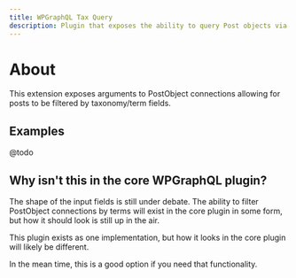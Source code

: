 ```yaml
---
title: WPGraphQL Tax Query
description: Plugin that exposes the ability to query Post objects via TaxQuery arguments
---
```


# About

This extension exposes arguments to PostObject connections allowing for posts to be filtered
by taxonomy/term fields.

## Examples

@todo

## Why isn't this in the core WPGraphQL plugin?

The shape of the input fields is still under debate. The ability to filter PostObject connections
by terms will exist in the core plugin in some form, but how it should look is still up in the air.

This plugin exists as one implementation, but how it looks in the core plugin will likely be different.

In the mean time, this is a good option if you need that functionality.

